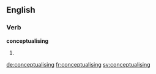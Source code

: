 
==English==

===Verb===
'''conceptualising'''

# {{present participle of|conceptualise}}

[[de:conceptualising]]
[[fr:conceptualising]]
[[sv:conceptualising]]